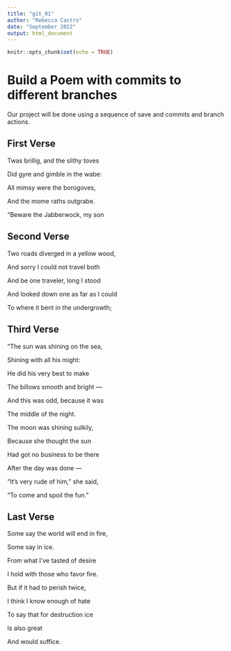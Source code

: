 ```yaml
---
title: "git_01"
author: "Rebecca Castro"
date: "September 2022"
output: html_document
---
```


```r
knitr::opts_chunk$set(echo = TRUE)
```
# Build a Poem with commits to different branches
Our project will be done using a sequence of save and commits and branch actions.
<!-- Do not modify or change any text in "!--" bracketed areas such as this --- these are instructions to
you, if you change any of this the git program will notice it and compromise your git merging strategy !-->

## First Verse 
<!--Put the first five lines of a poem by Lewis Carrol in this section!-->
Twas brillig, and the slithy toves
     
Did gyre and gimble in the wabe:

All mimsy were the borogoves,
     
 And the mome raths outgrabe.


“Beware the Jabberwock, my son

## Second Verse
<!--Put the first five lines of a poem by Robert Frost here!-->
Two roads diverged in a yellow wood,

And sorry I could not travel both

And be one traveler, long I stood

And looked down one as far as I could

To where it bent in the undergrowth;

## Third Verse
<!--Put the first two verses of The Walrus and the Carpenter here!-->
"The sun was shining on the sea,

Shining with all his might:

He did his very best to make

  The billows smooth and bright —

And this was odd, because it was

 The middle of the night.

The moon was shining sulkily,
    
  Because she thought the sun

Had got no business to be there

  After the day was done —

"It's very rude of him," she said,
      
  "To come and spoil the fun."
  
## Last Verse
<!--Put a short poem of your choice 8-20 lines,here!-->
Some say the world will end in fire,

Some say in ice.

From what I’ve tasted of desire

I hold with those who favor fire.

But if it had to perish twice,

I think I know enough of hate

To say that for destruction ice

Is also great

And would suffice.
